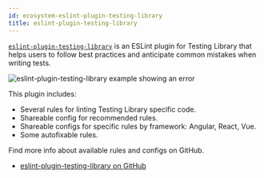 ```yaml
---
id: ecosystem-eslint-plugin-testing-library
title: eslint-plugin-testing-library
---
```


[`eslint-plugin-testing-library`][gh] is an ESLint plugin for Testing Library that helps users to follow best practices and anticipate common mistakes when writing tests.

![eslint-plugin-testing-library example showing an error](/img/eslint-plugin-screenshot.png)

This plugin includes:

- Several rules for linting Testing Library specific code.
- Shareable config for recommended rules.
- Shareable configs for specific rules by framework: Angular, React, Vue.
- Some autofixable rules.

Find more info about available rules and configs on GitHub.

- [eslint-plugin-testing-library on GitHub][gh]

[gh]: https://github.com/testing-library/eslint-plugin-testing-library
